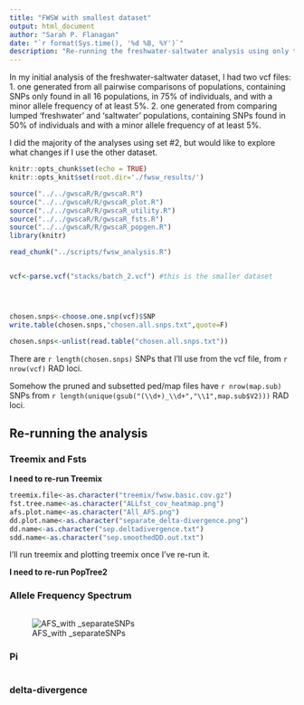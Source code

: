 ```yaml
---
title: "FWSW with smallest dataset"
output: html_document
author: "Sarah P. Flanagan"
date: "`r format(Sys.time(), '%d %B, %Y')`"
description: "Re-running the freshwater-saltwater analysis using only the dataset from pairwise population comparisons"
---
```


In my initial analysis of the freshwater-saltwater dataset, I had two vcf files: 
1. one generated from all pairwise comparisons of populations, containing SNPs only found in all 16 populations, in 75% of individuals, and with a minor allele frequency of at least 5%.
2. one generated from comparing lumped 'freshwater' and 'saltwater' populations, containing SNPs found in 50% of individuals and with a minor allele frequency of at least 5%.

I did the majority of the analyses using set #2, but would like to explore what changes if I use the other dataset.

```r
knitr::opts_chunk$set(echo = TRUE)
knitr::opts_knit$set(root.dir='./fwsw_results/')
```
```r
source("../../gwscaR/R/gwscaR.R")
source("../../gwscaR/R/gwscaR_plot.R")
source("../../gwscaR/R/gwscaR_utility.R")
source("../../gwscaR/R/gwscaR_fsts.R")
source("../../gwscaR/R/gwscaR_popgen.R")
library(knitr)
```
```r
read_chunk("../scripts/fwsw_analysis.R")
```
```r
```
```r
vcf<-parse.vcf("stacks/batch_2.vcf") #this is the smaller dataset
```
```r
```
```r
```
```r
```
```r
chosen.snps<-choose.one.snp(vcf)$SNP
write.table(chosen.snps,"chosen.all.snps.txt",quote=F)
```
```r
chosen.snps<-unlist(read.table("chosen.all.snps.txt"))
```

There are `r length(chosen.snps)` SNPs that I'll use from the vcf file, from `r nrow(vcf)` RAD loci.

Somehow the pruned and subsetted ped/map files have `r nrow(map.sub)` SNPs from `r length(unique(gsub("(\\d+)_\\d+","\\1",map.sub$V2)))` RAD loci.

## Re-running the analysis

### Treemix and Fsts
**I need to re-run Treemix**
```r
treemix.file<-as.character("treemix/fwsw.basic.cov.gz")
fst.tree.name<-as.character("ALLfst_cov_heatmap.png")
afs.plot.name<-as.character("All_AFS.png")
dd.plot.name<-as.character("separate_delta-divergence.png")
dd.name<-as.character("sep.deltadivergence.txt")
sdd.name<-as.character("sep.smoothedDD.out.txt")
```
I'll run treemix and plotting treemix once I've re-run it.


**I need to re-run PopTree2**

### Allele Frequency Spectrum
```r
```
![AFS_with _separateSNPs]("All_AFS.png")


### Pi
```r
```

### delta-divergence
```r
```



